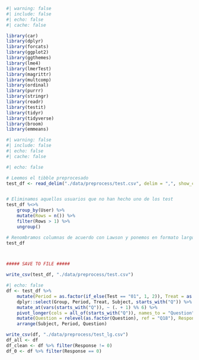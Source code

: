 
```r
#| warning: false
#| include: false
#| echo: false
#| cache: false

library(car)
library(dplyr)
library(forcats)
library(ggplot2)
library(ggthemes)
library(lme4)
library(lmerTest)
library(magrittr)
library(multcomp)
library(ordinal)
library(purrr)
library(stringr)
library(readr)
library(testit)
library(tidyr)
library(tidyverse)
library(broom)
library(emmeans)
```

```r
#| warning: false
#| include: false
#| echo: false
#| cache: false

#| echo: false

# Leemos el tibble preprocesado
test_df <- read_delim("./data/preprocess/test.csv", delim = ",", show_col_types = FALSE)


# Eliminamos aquellos usuarios que no han hecho uno de los test
test_df %<>%
    group_by(User) %>%
    mutate(Rows = n()) %>%
    filter(Rows > 1) %>%
    ungroup()

# Renombramos columnas de acuerdo con Lawson y ponemos en formato largo
test_df



##### SAVE TO FILE #####

write_csv(test_df, "./data/preprocess/test.csv")

```

```r
#| echo: false
df <- test_df %>%
    mutate(Period = as.factor(if_else(Test == "01", 1, 2)), Treat = as.factor(if_else(Group == "A" & Test == "01" | Group == "B" & Test == "02", "A", "B")), Group = as.factor(if_else(Group == "A", "AB", "BA")), Subject = as.factor(User)) %>%
    dplyr::select(Group, Period, Treat, Subject, starts_with("Q")) %>%
    mutate_at(vars(starts_with("Q")), ~ (. + 1) %% 6) %>%
    pivot_longer(cols = all_of(starts_with("Q")), names_to = "Question", values_to = "Response") %>%
    mutate(Question = relevel(as.factor(Question), ref = "Q18"), Response = factor(Response, ordered = TRUE)) %>%
    arrange(Subject, Period, Question)

write_csv(df, "./data/preprocess/test_lg.csv")
df_all <- df
df_clean <- df %>% filter(Response != 0)
df_0 <- df %>% filter(Response == 0)
```

